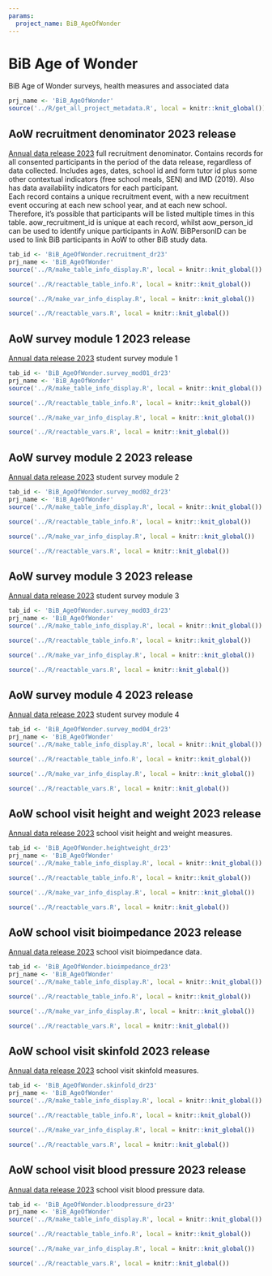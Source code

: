 ```yaml
---
params:
  project_name: BiB_AgeOfWonder
---
```






# BiB Age of Wonder


BiB Age of Wonder surveys, health measures and associated data



```r
prj_name <- 'BiB_AgeOfWonder'
source('../R/get_all_project_metadata.R', local = knitr::knit_global())
```





## AoW recruitment denominator 2023 release


[Annual data release 2023](https://github.com/BornInBradford/aow_datarelease/releases/tag/v2023.1.0) full recruitment denominator. Contains records for all consented participants in the period of the data release, regardless of data collected. Includes ages, dates, school id and form tutor id plus some other contextual indicators (free school meals, SEN) and IMD (2019). Also has data availability indicators for each participant. <br> Each record contains a unique recruitment event, with a new recuitment event occuring at each new school year, and at each new school. Therefore, it's possible that participants will be listed multiple times in this table. aow_recruitment_id is unique at each record, whilst aow_person_id can be used to identify unique participants in AoW. BiBPersonID can be used to link BiB participants in AoW to other BiB study data.



```r
tab_id <- 'BiB_AgeOfWonder.recruitment_dr23'
prj_name <- 'BiB_AgeOfWonder'
source('../R/make_table_info_display.R', local = knitr::knit_global())
```



```r
source('../R/reactable_table_info.R', local = knitr::knit_global())
```



```r
source('../R/make_var_info_display.R', local = knitr::knit_global())
```



```r
source('../R/reactable_vars.R', local = knitr::knit_global())
```





## AoW survey module 1 2023 release


[Annual data release 2023](https://github.com/BornInBradford/aow_datarelease/releases/tag/v2023.0.0) student survey module 1



```r
tab_id <- 'BiB_AgeOfWonder.survey_mod01_dr23'
prj_name <- 'BiB_AgeOfWonder'
source('../R/make_table_info_display.R', local = knitr::knit_global())
```



```r
source('../R/reactable_table_info.R', local = knitr::knit_global())
```



```r
source('../R/make_var_info_display.R', local = knitr::knit_global())
```



```r
source('../R/reactable_vars.R', local = knitr::knit_global())
```





## AoW survey module 2 2023 release


[Annual data release 2023](https://github.com/BornInBradford/aow_datarelease/releases/tag/v2023.0.0) student survey module 2



```r
tab_id <- 'BiB_AgeOfWonder.survey_mod02_dr23'
prj_name <- 'BiB_AgeOfWonder'
source('../R/make_table_info_display.R', local = knitr::knit_global())
```



```r
source('../R/reactable_table_info.R', local = knitr::knit_global())
```



```r
source('../R/make_var_info_display.R', local = knitr::knit_global())
```



```r
source('../R/reactable_vars.R', local = knitr::knit_global())
```





## AoW survey module 3 2023 release


[Annual data release 2023](https://github.com/BornInBradford/aow_datarelease/releases/tag/v2023.0.0) student survey module 3



```r
tab_id <- 'BiB_AgeOfWonder.survey_mod03_dr23'
prj_name <- 'BiB_AgeOfWonder'
source('../R/make_table_info_display.R', local = knitr::knit_global())
```



```r
source('../R/reactable_table_info.R', local = knitr::knit_global())
```



```r
source('../R/make_var_info_display.R', local = knitr::knit_global())
```



```r
source('../R/reactable_vars.R', local = knitr::knit_global())
```





## AoW survey module 4 2023 release


[Annual data release 2023](https://github.com/BornInBradford/aow_datarelease/releases/tag/v2023.0.0) student survey module 4



```r
tab_id <- 'BiB_AgeOfWonder.survey_mod04_dr23'
prj_name <- 'BiB_AgeOfWonder'
source('../R/make_table_info_display.R', local = knitr::knit_global())
```



```r
source('../R/reactable_table_info.R', local = knitr::knit_global())
```



```r
source('../R/make_var_info_display.R', local = knitr::knit_global())
```



```r
source('../R/reactable_vars.R', local = knitr::knit_global())
```





## AoW school visit height and weight 2023 release


[Annual data release 2023](https://github.com/BornInBradford/aow_datarelease/releases/tag/v2023.0.0) school visit height and weight measures.



```r
tab_id <- 'BiB_AgeOfWonder.heightweight_dr23'
prj_name <- 'BiB_AgeOfWonder'
source('../R/make_table_info_display.R', local = knitr::knit_global())
```



```r
source('../R/reactable_table_info.R', local = knitr::knit_global())
```



```r
source('../R/make_var_info_display.R', local = knitr::knit_global())
```



```r
source('../R/reactable_vars.R', local = knitr::knit_global())
```





## AoW school visit bioimpedance 2023 release


[Annual data release 2023](https://github.com/BornInBradford/aow_datarelease/releases/tag/v2023.0.0) school visit bioimpedance data.



```r
tab_id <- 'BiB_AgeOfWonder.bioimpedance_dr23'
prj_name <- 'BiB_AgeOfWonder'
source('../R/make_table_info_display.R', local = knitr::knit_global())
```



```r
source('../R/reactable_table_info.R', local = knitr::knit_global())
```



```r
source('../R/make_var_info_display.R', local = knitr::knit_global())
```



```r
source('../R/reactable_vars.R', local = knitr::knit_global())
```





## AoW school visit skinfold 2023 release


[Annual data release 2023](https://github.com/BornInBradford/aow_datarelease/releases/tag/v2023.0.0) school visit skinfold measures.



```r
tab_id <- 'BiB_AgeOfWonder.skinfold_dr23'
prj_name <- 'BiB_AgeOfWonder'
source('../R/make_table_info_display.R', local = knitr::knit_global())
```



```r
source('../R/reactable_table_info.R', local = knitr::knit_global())
```



```r
source('../R/make_var_info_display.R', local = knitr::knit_global())
```



```r
source('../R/reactable_vars.R', local = knitr::knit_global())
```





## AoW school visit blood pressure 2023 release


[Annual data release 2023](https://github.com/BornInBradford/aow_datarelease/releases/tag/v2023.0.0) school visit blood pressure data.



```r
tab_id <- 'BiB_AgeOfWonder.bloodpressure_dr23'
prj_name <- 'BiB_AgeOfWonder'
source('../R/make_table_info_display.R', local = knitr::knit_global())
```



```r
source('../R/reactable_table_info.R', local = knitr::knit_global())
```



```r
source('../R/make_var_info_display.R', local = knitr::knit_global())
```



```r
source('../R/reactable_vars.R', local = knitr::knit_global())
```



